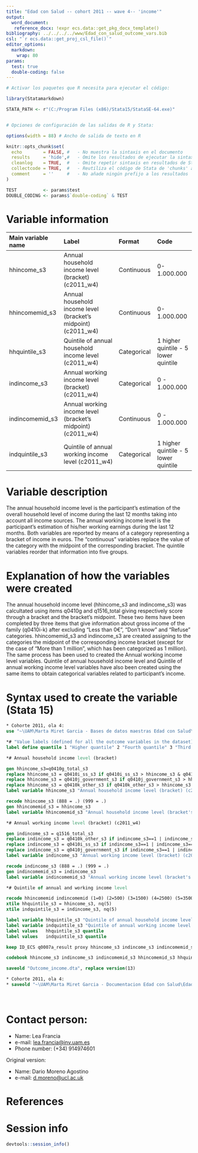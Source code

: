 ```yaml
---
title: "Edad con Salud -- cohort 2011 -- wave 4-- 'income'"
output:
  word_document:
   reference_docx: !expr ecs.data::get_pkg_docx_template()
bibliography: ../../../../www/Edad_con_salud_outcome_vars.bib 
csl: "`r ecs.data::get_proj_csl_file()`"
editor_options: 
  markdown:
    wrap: 80
params:
  test: true
  double-coding: false
---
```


```r
# Activar los paquetes que R necesita para ejecutar el código:

library(Statamarkdown)

STATA_PATH <- r"(C:/Program Files (x86)/Stata15/StataSE-64.exe)"


# Opciones de configuración de las salidas de R y Stata:

options(width = 88) # Ancho de salida de texto en R

knitr::opts_chunk$set( 
  echo        = FALSE, #   - No muestra la sintaxis en el documento
  results     = 'hide',#   - Omite los resultados de ejecutar la sintaxis
  cleanlog    = TRUE,  #   - Omite repetir sintaxis en resultados de Stata
  collectcode = TRUE,  #   - Reutiliza el código de Stata de 'chunks' anteriores
  comment     = ''     #   - No añade ningún prefijo a los resultados
)

TEST          <- params$test
DOUBLE_CODING <- params$`double-coding` & TEST
```

# Variable information

| Main variable name | Label                                                         | Format      | Code                                 |
|:----------------|:----------------------------|:----------------|:----------------|
| hhincome_s3        | Annual household income level (bracket) (c2011_w4)            | Continuous  | 0-1.000.000                          |
| hhincomemid_s3     | Annual household income level (bracket's midpoint) (c2011_w4) | Continuous  | 0-1.000.000                          |
| hhquintile_s3      | Quintile of annual household income level (c2011_w4)          | Categorical | 1 higher quintile - 5 lower quintile |
| indincome_s3       | Annual working income level (bracket) (c2011_w4)              | Categorical | 0 - 1.000.000                        |
| indincomemid_s3    | Annual working income level (bracket's midpoint) (c2011_w4)   | Continuous  | 0 - 1.000.000                        |
| indquintile_s3     | Quintile of annual working income level (c2011_w4)            | Categorical | 1 higher quintile - 5 lower quintile |

# Variable description

The annual household income level is the participant's estimation of the overall
household level of income during the last 12 months taking into account all
income sources. The annual working income level is the participant's estimation
of his/her working earnings during the last 12 months. Both variables are
reported by means of a category representing a bracket of income in euros. The
"continuous" variables replace the value of the category with the midpoint of
the corresponding bracket. The quintile variables reorder that information into
five groups.

# Explanation of how the variables were created

The annual household income level (hhincome_s3 and indincome_s3) was calcultated
using items q0410g and q1516_total giving respectively score through a bracket
and the bracket's midpoint. These two items have been completed by three items
that give information about gross income of the family (q0410i-k) after
excluding "Less than 0€", "Don't know" and "Refuse" categories. hhincomemid_s3
and indincome_s3 are created assigning to the categories the midpoint of the
corresponding income bracket (except for the case of "More than 1 million",
which has been categorized as 1 million). The same process has been used to
created the Annual working income level variables. Quintile of annual household
income level and Quintile of annual working income level variables have also
been created using the same items to obtain categorical variables related to
participant's income.

# Syntax used to create the variable (Stata 15)

```stata
* Cohorte 2011, ola 4:
use "~\UAM\Marta Miret Garcia - Bases de datos maestras Edad con Salud\Ola_4\Cohorte 2011\rawdata_c2011w4.dta"

```

```stata
*# "Value labels (defined for all the outcome variables in the dataset)":
label define quantile 1 "Higher quantile" 2 "Fourth quantile" 3 "Third quantile" 4 "Second quantile" 5 "Lower quantile"

*# Annual household income level (bracket)

gen hhincome_s3=q0410g_total_s3
replace hhincome_s3 = q0410i_ss_s3 if q0410i_ss_s3 > hhincome_s3 & q0410i_ss_s3!=.
replace hhincome_s3 = q0410j_government_s3 if q0410j_government_s3 > hhincome_s3 & q0410j_government_s3!=.
replace hhincome_s3 = q0410k_other_s3 if q0410k_other_s3 > hhincome_s3 & q0410k_other_s3!=.
label variable hhincome_s3 "Annual household income level (bracket) (c2011_w4)"

recode hhincome_s3 (888 = .) (999 = .)
gen hhincomemid_s3 = hhincome_s3
label variable hhincomemid_s3 "Annual household income level (bracket's midpoint) (c2011_w4)"

*# Annual working income level (bracket) (c2011_w4) 

gen indincome_s3 = q1516_total_s3
replace indincome_s3 = q0410k_other_s3 if indincome_s3==1 | indincome_s3==2
replace indincome_s3 = q0410i_ss_s3 if indincome_s3==1 | indincome_s3==2
replace indincome_s3 = q0410j_government_s3 if indincome_s3==1 | indincome_s3==2
label variable indincome_s3 "Annual working income level (bracket) (c2011_w4)"

recode indincome_s3 (888 = .) (999 = .)
gen indincomemid_s3 = indincome_s3
label variable indincomemid_s3 "Annual working income level (bracket's midpoint) (c2011_w4)"

*# Quintile of annual and working income level

recode hhincomemid indincomemid (1=0) (2=500) (3=1500) (4=2500) (5=3500) (6=4500) (7=5500) (8=6500) (9=7500) (10=8500) (11=9500) (12=10500) (13=11500) (14=12500) (15=13500) (16=14500) (17=15500) (18=16500) (19=17500) (20=18500) (21=19500) (22=22500) (23=27500) (24=32500) (25=37500) (26=42500) (27=47500) (28=62500) (29=87500) (30=125000) (31=175500) (32=250000) (33=400000) (34=750000) (35=1000000)
xtile hhquintile_s3 = hhincome_s3, nq(5)
xtile indquintile_s3 = indincome_s3, nq(5)

label variable hhquintile_s3 "Quintile of annual household income level (c2011_w4)"
label variable indquintile_s3 "Quintile of annual working income level (c2011_w4)"
label values   hhquintile_s3 quantile
label values   indquintile_s3 quantile

```

```stata
keep ID_ECS q0007a_result proxy hhincome_s3 indincome_s3 indincomemid_s3 hhincomemid_s3 hhquintile_s3 indquintile_s3

codebook hhincome_s3 indincome_s3 indincomemid_s3 hhincomemid_s3 hhquintile_s3 indquintile_s3
```

```stata
saveold "Outcome_income.dta", replace version(13)
```

```stata

* Cohorte 2011, ola 4:
* saveold "~\UAM\Marta Miret Garcia - Documentacion Edad con Salud\Edad con salud - Ola 4\Outcomes\Cohorte 2011\Outcome datasets\Outcome_income.dta", replace version(13)

```

<br>

# Contact person:

-   Name: Lea Francia
-   e-mail: [lea.francia\@inv.uam.es](mailto:lea.francia@inv.uam.es){.email}
-   Phone number: (+34) 914974601

Original version:

-   Name: Dario Moreno Agostino
-   e-mail: [d.moreno\@ucl.ac.uk](mailto:d.moreno@ucl.ac.uk){.email}

# References

::: {#refs}
:::

\newpage

# Session info

```r
devtools::session_info()
```
